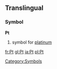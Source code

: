 ==Translingual==
===Symbol===
'''Pt'''
#{{chemistry}} symbol for [[platinum]]
[[Category:Symbols]]

[[fr:Pt]]
[[gl:Pt]]
[[ja:Pt]]
[[pl:Pt]]